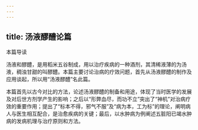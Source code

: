 ```yaml
---
---
---
```

title: 汤液醪醴论篇
---




本篇导读

汤液和醪醴，是用稻米五谷制成，用以治疗疾病的一种酒剂，其清稀液薄的为汤液，稠浊甘甜的叫醪醴。本篇主要讨论治病的疗效问题，首先从汤液醪醴的制作及应用谈起，所以用“汤液醪醴”名此篇。

本篇首先以古今对比的方法，论述汤液醪醴的制备和用途，体现了当时医学的发展及对后世方剂学产生的影响；之后以“形弊血尽，而功不立”突出了“神机”对治病疗效的重要作用；提出了“标本不得，邪气不服”及“病为本，工为标”的理论，阐明病人与医生相互配合，是治愈疾病的关键；最后，以水肿病为例阐述五脏阳已竭水肿病的发病机理与治疗原则和方法。